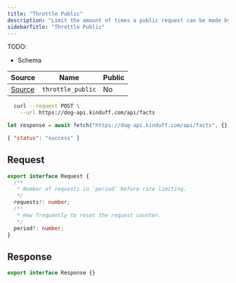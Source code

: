 ```yaml
---
title: "Throttle Public"
description: "Limit the amount of times a public request can be made by a given key. This will rate limit based off the user's IP address."
sidebarTitle: "Throttle Public"
---
```


TODO:

- Schema

| Source                                                                                                      | Name     | Public     |
| ----------------------------------------------------------------------------------------------------------- | -------- | ---------- |
| [Source](https://github.com/rivet-gg/opengb-registry/tree/main/modules/rate_limit/scripts/throttle_public.ts) | `throttle_public` | No |

<RequestExample>

```bash curl
  curl --request POST \
    --url https://dog-api.kinduff.com/api/facts
```

```typescript TypeScript
let response = await fetch("https://dog-api.kinduff.com/api/facts", {});
```

</RequestExample>

<ResponseExample>

```json Response
{ "status": "success" }
```

</ResponseExample>

## Request

```typescript
export interface Request {
  /**
   * Number of requests in `period` before rate limiting.
   */
  requests?: number;
  /**
   * How frequently to reset the request counter.
   */
  period?: number;
}
```

## Response

```typescript
export interface Response {}
```
